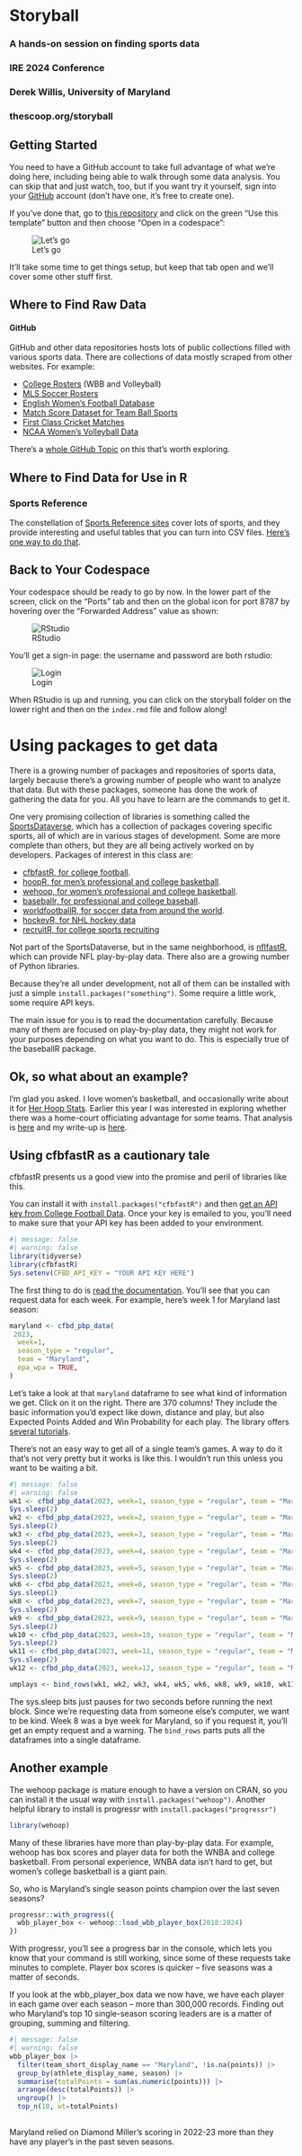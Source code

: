 # Storyball

### A hands-on session on finding sports data

### IRE 2024 Conference

### Derek Willis, University of Maryland

### thescoop.org/storyball

## Getting Started

You need to have a GitHub account to take full advantage of what we're doing here, including being able to walk through some data analysis. You can skip that and just watch, too, but if you want try it yourself, sign into your [GitHub](https://github.com/) account (don't have one, it's free to create one).

If you've done that, go to [this repository](https://github.com/dwillis/storyball) and click on the green "Use this template" button and then choose "Open in a codespace":

![Let's go](images/getting_started.png)

It'll take some time to get things setup, but keep that tab open and we'll cover some other stuff first.

## Where to Find Raw Data

#### GitHub

GitHub and other data repositories hosts lots of public collections filled with various sports data. There are collections of data mostly scraped from other websites. For example:

-   [College Rosters](https://github.com/Sports-Roster-Data/) (WBB and Volleyball)
-   [MLS Soccer Rosters](https://utdata.github.io/mls-roster-profiles/)
-   [English Women's Football Database](https://github.com/probjects/ewf-database)
-   [Match Score Dataset for Team Ball Sports](https://data.mendeley.com/datasets/2pt4vmyf27/2)
-   [First Class Cricket Matches](https://github.com/outside-edge/fairly_random)
-   [NCAA Women's Volleyball Data](https://github.com/dwillis/NCAAWomensVolleyballData)

There's a [whole GitHub Topic](https://github.com/topics/sports-data) on this that's worth exploring.

## Where to Find Data for Use in R

### Sports Reference

The constellation of [Sports Reference sites](https://www.sports-reference.com/) cover lots of sports, and they provide interesting and useful tables that you can turn into CSV files. [Here's one way to do that](sportsref.rmd).

## Back to Your Codespace

Your codespace should be ready to go by now. In the lower part of the screen, click on the "Ports" tab and then on the global icon for port 8787 by hovering over the "Forwarded Address" value as shown:

![RStudio](images/rstudio.png)

You'll get a sign-in page: the username and password are both rstudio:

![Login](images/rstudio_login.png)

When RStudio is up and running, you can click on the storyball folder on the lower right and then on the  `index.rmd` file and follow along!

# Using packages to get data

There is a growing number of packages and repositories of sports data, largely because there's a growing number of people who want to analyze that data. But with these packages, someone has done the work of gathering the data for you. All you have to learn are the commands to get it.

One very promising collection of libraries is something called the [SportsDataverse](https://sportsdataverse.org/), which has a collection of packages covering specific sports, all of which are in various stages of development. Some are more complete than others, but they are all being actively worked on by developers. Packages of interest in this class are:

-   [cfbfastR, for college football](https://cfbfastr.sportsdataverse.org/).
-   [hoopR, for men's professional and college basketball](https://hoopr.sportsdataverse.org/).
-   [wehoop, for women's professional and college basketball](https://wehoop.sportsdataverse.org/).
-   [baseballr, for professional and college baseball](https://billpetti.github.io/baseballr/).
-   [worldfootballR, for soccer data from around the world](https://jaseziv.github.io/worldfootballR/).
-   [hockeyR, for NHL hockey data](https://hockeyr.netlify.app/)
-   [recruitR, for college sports recruiting](https://recruitr.sportsdataverse.org/)

Not part of the SportsDataverse, but in the same neighborhood, is [nflfastR](https://www.nflfastr.com/), which can provide NFL play-by-play data. There also are a growing number of Python libraries.

Because they're all under development, not all of them can be installed with just a simple `install.packages("something")`. Some require a little work, some require API keys.

The main issue for you is to read the documentation carefully. Because many of them are focused on play-by-play data, they might not work for your purposes depending on what you want to do. This is especially true of the baseballR package.

## Ok, so what about an example?

I'm glad you asked. I love women's basketball, and occasionally write about it for [Her Hoop Stats](https://herhoopstats.com/). Earlier this year I was interested in exploring whether there was a home-court officiating advantage for some teams. That analysis is [here](wbb.rmd) and my write-up is [here](https://herhoopstats.substack.com/p/for-wvu-theres-no-place-like-home).

## Using cfbfastR as a cautionary tale

cfbfastR presents us a good view into the promise and peril of libraries like this.

You can install it with `install.packages("cfbfastR")` and then [get an API key from College Football Data](https://collegefootballdata.com/key). Once your key is emailed to you, you'll need to make sure that your API key has been added to your environment.

```r
#| message: false
#| warning: false
library(tidyverse)
library(cfbfastR)
Sys.setenv(CFBD_API_KEY = "YOUR API KEY HERE")
```

The first thing to do is [read the documentation](https://cfbfastr.sportsdataverse.org/). You'll see that you can request data for each week. For example, here's week 1 for Maryland last season:

```r
maryland <- cfbd_pbp_data(
 2023,
  week=1, 
  season_type = "regular",
  team = "Maryland",
  epa_wpa = TRUE,
)
```

Let's take a look at that `maryland` dataframe to see what kind of information we get. Click on it on the right. There are 370 columns! They include the basic information you'd expect like down, distance and play, but also Expected Points Added and Win Probability for each play. The library offers [several tutorials](https://cfbfastr.sportsdataverse.org/articles/index.html).

There's not an easy way to get all of a single team's games. A way to do it that's not very pretty but it works is like this. I wouldn't run this unless you want to be waiting a bit.

```r
#| message: false
#| warning: false
wk1 <- cfbd_pbp_data(2023, week=1, season_type = "regular", team = "Maryland", epa_wpa = TRUE)
Sys.sleep(2)
wk2 <- cfbd_pbp_data(2023, week=2, season_type = "regular", team = "Maryland", epa_wpa = TRUE)
Sys.sleep(2)
wk3 <- cfbd_pbp_data(2023, week=3, season_type = "regular", team = "Maryland", epa_wpa = TRUE)
Sys.sleep(2)
wk4 <- cfbd_pbp_data(2023, week=4, season_type = "regular", team = "Maryland", epa_wpa = TRUE)
Sys.sleep(2)
wk5 <- cfbd_pbp_data(2023, week=5, season_type = "regular", team = "Maryland", epa_wpa = TRUE)
Sys.sleep(2)
wk6 <- cfbd_pbp_data(2023, week=6, season_type = "regular", team = "Maryland", epa_wpa = TRUE)
Sys.sleep(2)
wk8 <- cfbd_pbp_data(2023, week=7, season_type = "regular", team = "Maryland", epa_wpa = TRUE)
Sys.sleep(2)
wk9 <- cfbd_pbp_data(2023, week=9, season_type = "regular", team = "Maryland", epa_wpa = TRUE)
Sys.sleep(2)
wk10 <- cfbd_pbp_data(2023, week=10, season_type = "regular", team = "Maryland", epa_wpa = TRUE)
Sys.sleep(2)
wk11 <- cfbd_pbp_data(2023, week=11, season_type = "regular", team = "Maryland", epa_wpa = TRUE)
Sys.sleep(2)
wk12 <- cfbd_pbp_data(2023, week=12, season_type = "regular", team = "Maryland", epa_wpa = TRUE)

umplays <- bind_rows(wk1, wk2, wk3, wk4, wk5, wk6, wk8, wk9, wk10, wk11, wk12)
```

The sys.sleep bits just pauses for two seconds before running the next block. Since we're requesting data from someone else's computer, we want to be kind. Week 8 was a bye week for Maryland, so if you request it, you'll get an empty request and a warning. The `bind_rows` parts puts all the dataframes into a single dataframe.

## Another example

The wehoop package is mature enough to have a version on CRAN, so you can install it the usual way with `install.packages("wehoop")`. Another helpful library to install is progressr with `install.packages("progressr")`

```r
library(wehoop)
```

Many of these libraries have more than play-by-play data. For example, wehoop has box scores and player data for both the WNBA and college basketball. From personal experience, WNBA data isn't hard to get, but women's college basketball is a giant pain.

So, who is Maryland's single season points champion over the last seven seasons?

```r
progressr::with_progress({
  wbb_player_box <- wehoop::load_wbb_player_box(2018:2024)
})
```

With progressr, you'll see a progress bar in the console, which lets you know that your command is still working, since some of these requests take minutes to complete. Player box scores is quicker -- five seasons was a matter of seconds.

If you look at the wbb_player_box data we now have, we have each player in each game over each season -- more than 300,000 records. Finding out who Maryland's top 10 single-season scoring leaders are is a matter of grouping, summing and filtering.

```r
#| message: false
#| warning: false
wbb_player_box |> 
  filter(team_short_display_name == "Maryland", !is.na(points)) |> 
  group_by(athlete_display_name, season) |> 
  summarise(totalPoints = sum(as.numeric(points))) |> 
  arrange(desc(totalPoints)) |>
  ungroup() |>
  top_n(10, wt=totalPoints)
  
```

Maryland relied on Diamond Miller's scoring in 2022-23 more than they have any player's in the past seven seasons.
